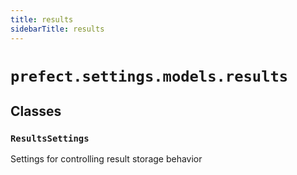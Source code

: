 ```yaml
---
title: results
sidebarTitle: results
---
```


# `prefect.settings.models.results`

## Classes

### `ResultsSettings` <sup><a href="https://github.com/PrefectHQ/prefect/blob/main/src/prefect/settings/models/results.py#L14" target="_blank"><Icon icon="github" size="14" /></a></sup>


Settings for controlling result storage behavior

